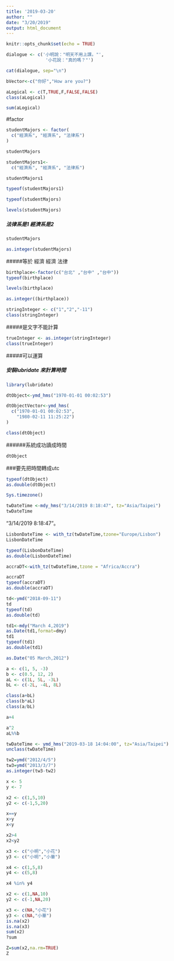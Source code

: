```yaml
---
title: '2019-03-20'
author: ""
date: "3/20/2019"
output: html_document
---
```


```r
knitr::opts_chunk$set(echo = TRUE)
```

```r
dialogue <- c('小明說："明天不用上課。"',
               '小花說："真的嗎？"')

cat(dialogue, sep="\n")
```
```r
bVector<-c("你好","How are you?")
```

```r
aLogical <- c(T,TRUE,F,FALSE,FALSE)
class(aLogical)

sum(aLogical)
```

#factor

```r
studentMajors <- factor(
  c("經濟系", "經濟系", "法律系")
)
```
```r
studentMajors
```

```r
studentMajors1<- 
  c("經濟系", "經濟系", "法律系")
```
```r
studentMajors1
```
```r
typeof(studentMajors1)
```
  

```r
typeof(studentMajors)

```

```r
levels(studentMajors)
```
##### 法律系是1 經濟系是2
```r
studentMajors
```

```r
as.integer(studentMajors)
```
#####等於 經濟 經濟 法律
```r
birthplace<-factor(c("台北" ,"台中" ,"台中"))
typeof(birthplace)
```
```r
levels(birthplace)
```
```r
as.integer((birthplace))
```

```R
stringInteger <- c("1","2","-11")
class(stringInteger) 
```
#####是文字不能計算
```R
trueInteger <- as.integer(stringInteger)
class(trueInteger) 
```
#####可以運算

##### 安裝lubridate 來計算時間
```R
library(lubridate)
```
```R
dtObject<-ymd_hms("1970-01-01 00:02:53") 
```

```R
dtObjectVector<-ymd_hms(
  c("1970-01-01 00:02:53",
    "1980-02-11 11:25:22")
)
```

```R
class(dtObject)
```
######系統成功讀成時間
```r
dtObject
```
###要先把時間轉成utc
```r
typeof(dtObject)
as.double(dtObject)
```
```r
Sys.timezone()
```
```r
twDateTime <-mdy_hms("3/14/2019 8:18:47", tz="Asia/Taipei")
twDateTime

```
“3/14/2019 8:18:47”。



```r
LisbonDateTime <- with_tz(twDateTime,tzone="Europe/Lisbon")
LisbonDateTime
```

```r
typeof(LisbonDateTime)
as.double(LisbonDateTime)
```

```r
accraDT<-with_tz(twDateTime,tzone = "Africa/Accra")

accraDT
typeof(accraDT)
as.double(accraDT)
```
```r
td<-ymd("2018-09-11")
td
typeof(td)
as.double(td)
```
```r
td1<-mdy("March 4,2019")
as.Date(td1,format=dmy)
td1
typeof(td1)
as.double(td1)
```
```r
as.Date("05 March,2012")

```

```r
a <- c(1, 5, -3)
b <- c(0.5, 12, 2)
aL <- c(1L, 5L, -3L)
bL <- c(-2L, -4L, 8L)
```
```r
class(a+bL)
class(b*aL)
class(a/bL)

```
```r
a+4
```
```r
a^2
aL%%b
```
```r
twDateTime <- ymd_hms("2019-03-18 14:04:00", tz="Asia/Taipei")
unclass(twDateTime)
```
```r
tw2=ymd("2012/4/5")
tw3=ymd("2013/3/7")
as.integer(tw3-tw2)
```


```R
x <- 5
y <- 7

x2 <- c(1,5,10)
y2 <- c(-1,5,20)
```

```R
x==y
x>y
x<y
```
```r
x2>4
x2<y2
```

```r
x3 <- c("小明","小花")
y3 <- c("小明","小華")
```
```r
x4 <- c(1,5,8)
y4 <- c(5,8)

x4 %in% y4
```

```r
x2 <- c(1,NA,10)
y2 <- c(-1,NA,20)

x3 <- c(NA,"小花")
y3 <- c(NA,"小華")
is.na(x2)
is.na(x3)
sum(x2)
?sum

Z=sum(x2,na.rm=TRUE)
Z
```